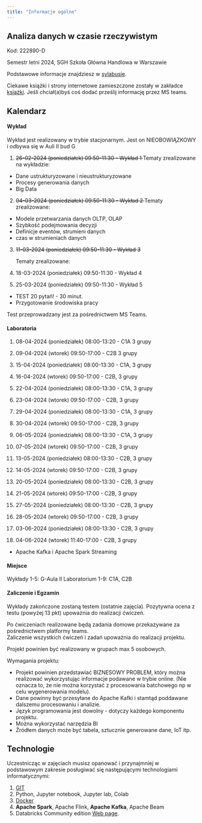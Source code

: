 ```yaml
---
title: "Informacje ogólne"
---
```


## Analiza danych w czasie rzeczywistym

Kod: 222890-D

Semestr letni 2024,
SGH Szkoła Główna Handlowa w Warszawie

Podstawowe informacje znajdziesz w [sylabusie](/sylabus).

Ciekawe książki i strony internetowe zamieszczone zostały w zakładce [książki](/ksiazki). Jeśli chciał(a)byś coś dodać prześlij informację przez MS teams.

## Kalendarz

#### Wykład 

Wykład jest realizowany w trybie stacjonarnym.
Jest on NIEOBOWIĄZKOWY i odbywa się w Auli II bud G

1. <del>26-02-2024 (poniedziałek) 09:50-11:30 - Wykład 1</del>
Tematy zrealizowane na wykładzie:

- Dane ustrukturyzowane i nieustrukturyzowane
- Procesy generowania danych
- Big Data

2. <del>04-03-2024 (poniedziałek) 09:50-11:30 - Wykład 2</del>
Tematy zrealizowane:

- Modele przetwarzania danych OLTP, OLAP
- Szybkość podejmowania decyzji
- Definicje eventów, strumieni danych
- czas w strumieniach danych 

3. <del>11-03-2024 (poniedziałek) 09:50-11:30 - Wykład 3</del>
Tematy zrealizowane:

4. 18-03-2024 (poniedziałek) 09:50-11:30 - Wykład 4

5. 25-03-2024 (poniedziałek) 09:50-11:30 - Wykład 5

- TEST 20 pytań! - 30 minut.
- Przygotowanie środowiska pracy
    
Test przeprowadzany jest za pośrednictwem MS Teams.

#### Laboratoria

1. 08-04-2024 (poniedziałek) 08:00-13:20 - C1A 3 grupy 
1. 09-04-2024 (wtorek) 09:50-17:00 - C2B 3 grupy 

2. 15-04-2024 (poniedziałek) 08:00-13:30 - C1A, 3 grupy 
2. 16-04-2024 (wtorek) 09:50-17:00 - C2B, 3 grupy 

3. 22-04-2024 (poniedziałek) 08:00-13:30 - C1A, 3 grupy
3. 23-04-2024 (wtorek) 09:50-17:00 - C2B, 3 grupy 

4. 29-04-2024 (poniedziałek) 08:00-13:30 - C1A, 3 grupy 
4. 30-04-2024 (wtorek) 09:50-17:00 - C2B, 3 grupy 

5. 06-05-2024 (poniedziałek) 08:00-13:30 - C1A, 3 grupy
5. 07-05-2024 (wtorek) 09:50-17:00 - C2B, 3 grupy 

6. 13-05-2024 (poniedziałek) 08:00-13:30 - C2B, 3 grupy
6. 14-05-2024 (wtorek) 09:50-17:00 - C2B, 3 grupy 

7. 20-05-2024 (poniedziałek) 08:00-13:30 - C2B, 3 grupy
7. 21-05-2024 (wtorek) 09:50-17:00 - C2B, 3 grupy

8. 27-05-2024 (poniedziałek) 08:00-13:30 - C2B, 3 grupy
8. 28-05-2024 (wtorek) 09:50-17:00 - C2B, 3 grupy 

9. 03-06-2024 (poniedziałek) 08:00-13:30 - C2B, 3 grupy
9. 04-06-2024 (wtorek) 11:40-17:00 - C2B, 3 grupy
- Apache Kafka i Apache Spark Streaming



<!-- 
W przyszłym roku zrobić na ostatnich zajęciach test z ćwiczeń. 

Jako 90 minutowe zadania do realizacji w notatniku.
Przedstawiający krok po kroku 
- Przygotowanie danych dla szeregu czasowego 
- skrypt w pythonie wysyłający dane do Apache Kafka
- skrypt w pythonie lub Apache Spark odbierający dane z Apache Kafka 
- obliczenie średniej w oknie i wypisanie wyniku na ekran 
- gdy wartość > x to zapis do mongodb (to musi być na ćwiczeniach)
- wizualizacja danych w pythonie z podłączenia mongodb - ile razy pojawia się przekrocznie - to też na ćwiczeniach
-->

#### Miejsce

Wykłady 1-5: G-Aula II
Laboratorium 1-9: C1A, C2B

#### Zaliczenie i Egzamin

Wykłady zakończone zostaną testem (ostatnie zajęcia).
Pozytywna ocena z testu (powyżej 13 pkt) upoważnia do realizacji ćwiczeń. 

Po ćwiczeniach realizowane będą zadania domowe przekazywane za pośrednictwem platformy teams.  
Zaliczenie wszystkich ćwiczeń i zadań upoważnia do realizacji projektu. 

Projekt powinien być realizowany w grupach max 5 osobowych. 

Wymagania projektu: 

- Projekt powinien przedstawiać BIZNESOWY PROBLEM, który można realizować wykorzystując informacje podawane w trybie online. (Nie oznacza to, że nie można korzystać z procesowania batchowego np w celu wygenerowania modelu).
- Dane powinny być przesyłane do Apache Kafki i stamtąd poddawane dalszemu procesowaniu i analizie. 
- Język programowania jest dowolny - dotyczy każdego komponentu projektu. 
- Można wykorzystać narzędzia BI 
- Źródłem danych może być tabela, sztucznie generowane dane, IoT itp.

## Technologie

Uczestnicząc w zajęciach musisz opanować i przynajmniej w podstawowym zakresie posługiwać się następującymi technologiami informatycznymi:

1. [GIT](https://sebkaz-teaching.github.io/RTA_2023/info.html#git) 
2. Python, Jupyter notebook, Jupyter lab, Colab
3. [Docker](https://sebkaz-teaching.github.io/RTA_2023/info.html#docker)
4. **Apache Spark**, Apache Flink, **Apache Kafka**, Apache Beam
5. Databricks Community edition [Web page](https://community.cloud.databricks.com/login.html).